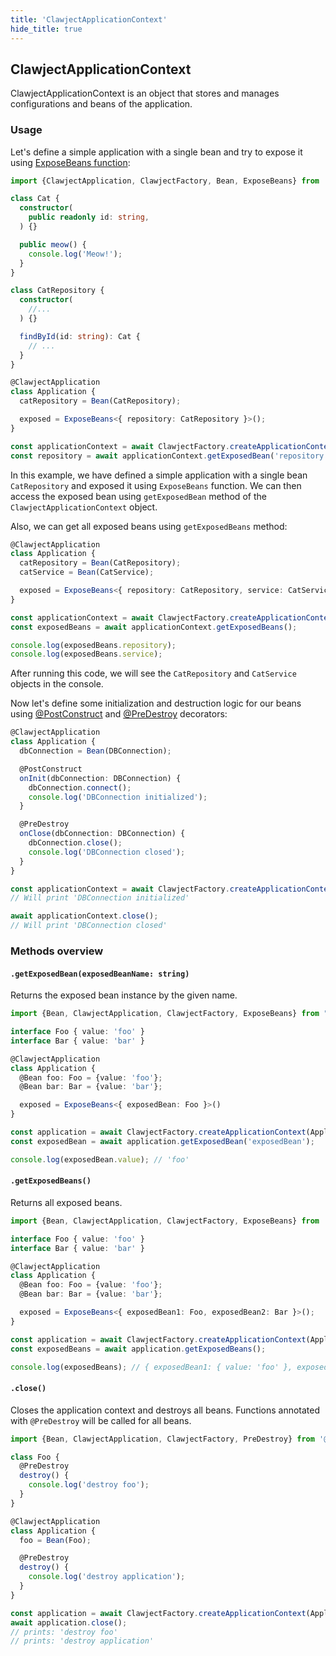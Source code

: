 ```yaml
---
title: 'ClawjectApplicationContext'
hide_title: true
---
```


## ClawjectApplicationContext

ClawjectApplicationContext is an object that stores and manages configurations and beans of the application.

### Usage

Let's define a simple application with a single bean and try to expose it using [ExposeBeans function](/docs/fundamentals/expose-beans):

```typescript
import {ClawjectApplication, ClawjectFactory, Bean, ExposeBeans} from '@clawject/di';

class Cat {
  constructor(
    public readonly id: string,
  ) {}

  public meow() {
    console.log('Meow!');
  }
}

class CatRepository {
  constructor(
    //...
  ) {}

  findById(id: string): Cat {
    // ...
  }
}

@ClawjectApplication
class Application {
  catRepository = Bean(CatRepository);

  exposed = ExposeBeans<{ repository: CatRepository }>();
}

const applicationContext = await ClawjectFactory.createApplicationContext(Application);
const repository = await applicationContext.getExposedBean('repository');
```

In this example, we have defined a simple application with a single bean `CatRepository` and exposed it using `ExposeBeans` function.
We can then access the exposed bean using `getExposedBean` method of the `ClawjectApplicationContext` object.

Also, we can get all exposed beans using `getExposedBeans` method:

```typescript
@ClawjectApplication
class Application {
  catRepository = Bean(CatRepository);
  catService = Bean(CatService);

  exposed = ExposeBeans<{ repository: CatRepository, service: CatService }>();
}

const applicationContext = await ClawjectFactory.createApplicationContext(Application);
const exposedBeans = await applicationContext.getExposedBeans();

console.log(exposedBeans.repository);
console.log(exposedBeans.service);
```

After running this code, we will see the `CatRepository` and `CatService` objects in the console.

Now let's define some initialization and destruction logic for our beans using
[@PostConstruct](/docs/fundamentals/lifecycle.mdx#postconstruct) and [@PreDestroy](/docs/fundamentals/lifecycle#predestroy) decorators:

```typescript
@ClawjectApplication
class Application {
  dbConnection = Bean(DBConnection);

  @PostConstruct
  onInit(dbConnection: DBConnection) {
    dbConnection.connect();
    console.log('DBConnection initialized');
  }

  @PreDestroy
  onClose(dbConnection: DBConnection) {
    dbConnection.close();
    console.log('DBConnection closed');
  }
}

const applicationContext = await ClawjectFactory.createApplicationContext(Application);
// Will print 'DBConnection initialized'

await applicationContext.close();
// Will print 'DBConnection closed'
```

### Methods overview

#### `.getExposedBean(exposedBeanName: string)`

Returns the exposed bean instance by the given name.

```typescript
import {Bean, ClawjectApplication, ClawjectFactory, ExposeBeans} from "@clawject/di";

interface Foo { value: 'foo' }
interface Bar { value: 'bar' }

@ClawjectApplication
class Application {
  @Bean foo: Foo = {value: 'foo'};
  @Bean bar: Bar = {value: 'bar'};

  exposed = ExposeBeans<{ exposedBean: Foo }>()
}

const application = await ClawjectFactory.createApplicationContext(Application);
const exposedBean = await application.getExposedBean('exposedBean');

console.log(exposedBean.value); // 'foo'
```


#### `.getExposedBeans()`

Returns all exposed beans.

```typescript
import {Bean, ClawjectApplication, ClawjectFactory, ExposeBeans} from '@clawject/di';

interface Foo { value: 'foo' }
interface Bar { value: 'bar' }

@ClawjectApplication
class Application {
  @Bean foo: Foo = {value: 'foo'};
  @Bean bar: Bar = {value: 'bar'};

  exposed = ExposeBeans<{ exposedBean1: Foo, exposedBean2: Bar }>();
}

const application = await ClawjectFactory.createApplicationContext(Application);
const exposedBeans = await application.getExposedBeans();

console.log(exposedBeans); // { exposedBean1: { value: 'foo' }, exposedBean2: { value: 'bar' } }
```

#### `.close()`

Closes the application context and destroys all beans.
Functions annotated with `@PreDestroy` will be called for all beans.

```typescript
import {Bean, ClawjectApplication, ClawjectFactory, PreDestroy} from '@clawject/di';

class Foo {
  @PreDestroy
  destroy() {
    console.log('destroy foo');
  }
}

@ClawjectApplication
class Application {
  foo = Bean(Foo);

  @PreDestroy
  destroy() {
    console.log('destroy application');
  }
}

const application = await ClawjectFactory.createApplicationContext(Application);
await application.close();
// prints: 'destroy foo'
// prints: 'destroy application'
```


